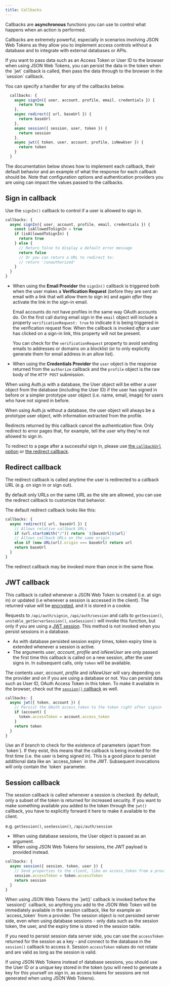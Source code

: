 ```yaml
---
title: Callbacks
---
```



Callbacks are **asynchronous** functions you can use to control what happens when an action is performed.

Callbacks are extremely powerful, especially in scenarios involving JSON Web Tokens as they allow you to implement access controls without a database and to integrate with external databases or APIs.

<Callout>
  If you want to pass data such as an Access Token or User ID to the browser
  when using JSON Web Tokens, you can persist the data in the token when the
  `jwt` callback is called, then pass the data through to the browser in the
  `session` callback.
</Callout>

You can specify a handler for any of the callbacks below.

```js title="pages/api/auth/[...nextauth].js"s
  callbacks: {
    async signIn({ user, account, profile, email, credentials }) {
      return true
    },
    async redirect({ url, baseUrl }) {
      return baseUrl
    },
    async session({ session, user, token }) {
      return session
    },
    async jwt({ token, user, account, profile, isNewUser }) {
      return token
    }
  }
```

The documentation below shows how to implement each callback, their default behavior and an example of what the response for each callback should be. Note that configuration options and authentication providers you are using can impact the values passed to the callbacks.

## Sign in callback

Use the `signIn()` callback to control if a user is allowed to sign in.

```js title="pages/api/auth/[...nextauth].js"
callbacks: {
  async signIn({ user, account, profile, email, credentials }) {
    const isAllowedToSignIn = true
    if (isAllowedToSignIn) {
      return true
    } else {
      // Return false to display a default error message
      return false
      // Or you can return a URL to redirect to:
      // return '/unauthorized'
    }
  }
}
```

- When using the **Email Provider** the `signIn()` callback is triggered both when the user makes a **Verification Request** (before they are sent an email with a link that will allow them to sign in) and again _after_ they activate the link in the sign-in email.

  Email accounts do not have profiles in the same way OAuth accounts do. On the first call during email sign in the `email` object will include a property `verificationRequest: true` to indicate it is being triggered in the verification request flow. When the callback is invoked _after_ a user has clicked on a sign-in link, this property will not be present.

  You can check for the `verificationRequest` property to avoid sending emails to addresses or domains on a blocklist (or to only explicitly generate them for email address in an allow list).

* When using the **Credentials Provider** the `user` object is the response returned from the `authorize` callback and the `profile` object is the raw body of the `HTTP POST` submission.

<Callout>
When using Auth.js with a database, the User object will be either a user object from the database (including the User ID) if the user has signed in before or a simpler prototype user object (i.e. name, email, image) for users who have not signed in before.

When using Auth.js without a database, the user object will always be a prototype user object, with information extracted from the profile.

</Callout>

<Callout>
Redirects returned by this callback cancel the authentication flow. Only redirect to error pages that, for example, tell the user why they're not allowed to sign in.

To redirect to a page after a successful sign in, please use [the `callbackUrl` option](/reference/utilities/#specifying-a-callbackurl) or [the redirect callback](/reference/configuration/auth-config#callbacks).

</Callout>

## Redirect callback

The redirect callback is called anytime the user is redirected to a callback URL (e.g. on sign in or sign out).

By default only URLs on the same URL as the site are allowed, you can use the redirect callback to customize that behavior.

The default redirect callback looks like this:

```js title="pages/api/auth/[...nextauth].js"
callbacks: {
  async redirect({ url, baseUrl }) {
    // Allows relative callback URLs
    if (url.startsWith("/")) return `${baseUrl}${url}`
    // Allows callback URLs on the same origin
    else if (new URL(url).origin === baseUrl) return url
    return baseUrl
  }
}
```

<Callout>
  The redirect callback may be invoked more than once in the same flow.
</Callout>

## JWT callback

This callback is called whenever a JSON Web Token is created (i.e. at sign
in) or updated (i.e whenever a session is accessed in the client). The returned value will be [encrypted](/reference/configuration/auth-config#jwt), and it is stored in a cookie.

Requests to `/api/auth/signin`, `/api/auth/session` and calls to `getSession()`, `unstable_getServerSession()`, `useSession()` will invoke this function, but only if you are using a [JWT session](/reference/configuration/auth-config#session). This method is not invoked when you persist sessions in a database.

- As with database persisted session expiry times, token expiry time is extended whenever a session is active.
- The arguments _user_, _account_, _profile_ and _isNewUser_ are only passed the first time this callback is called on a new session, after the user signs in. In subsequent calls, only `token` will be available.

The contents _user_, _account_, _profile_ and _isNewUser_ will vary depending on the provider and on if you are using a database or not. You can persist data such as User ID, OAuth Access Token in this token. To make it available in the browser, check out the [`session()` callback](#session-callback) as well.

```js title="pages/api/auth/[...nextauth].js"
callbacks: {
  async jwt({ token, account }) {
    // Persist the OAuth access_token to the token right after signin
    if (account) {
      token.accessToken = account.access_token
    }
    return token
  }
}
```

<Callout>
  Use an if branch to check for the existence of parameters (apart from
  `token`). If they exist, this means that the callback is being invoked for the
  first time (i.e. the user is being signed in). This is a good place to persist
  additional data like an `access_token` in the JWT. Subsequent invocations will
  only contain the `token` parameter.
</Callout>

## Session callback

The session callback is called whenever a session is checked. By default, only a subset of the token is returned for increased security. If you want to make something available you added to the token through the `jwt()` callback, you have to explicitly forward it here to make it available to the client.

e.g. `getSession()`, `useSession()`, `/api/auth/session`

- When using database sessions, the User object is passed as an argument.
- When using JSON Web Tokens for sessions, the JWT payload is provided instead.

```js title="pages/api/auth/[...nextauth].js"
callbacks: {
  async session({ session, token, user }) {
    // Send properties to the client, like an access_token from a provider.
    session.accessToken = token.accessToken
    return session
  }
}
```

<Callout>
  When using JSON Web Tokens the `jwt()` callback is invoked before the
  `session()` callback, so anything you add to the JSON Web Token will be
  immediately available in the session callback, like for example an
  `access_token` from a provider.
</Callout>

<Callout type="warning">
The session object is not persisted server side, even when using database sessions - only data such as the session token, the user, and the expiry time is stored in the session table.

If you need to persist session data server side, you can use the `accessToken` returned for the session as a key - and connect to the database in the `session()` callback to access it. Session `accessToken` values do not rotate and are valid as long as the session is valid.

If using JSON Web Tokens instead of database sessions, you should use the User ID or a unique key stored in the token (you will need to generate a key for this yourself on sign in, as access tokens for sessions are not generated when using JSON Web Tokens).

</Callout>
